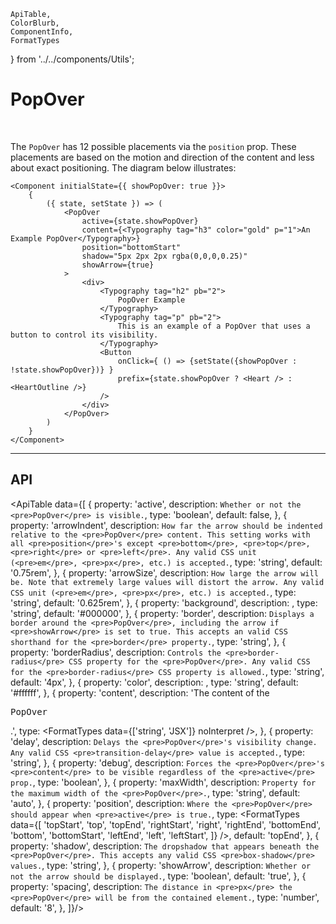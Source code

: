     ApiTable,
    ColorBlurb,
    ComponentInfo,
    FormatTypes
} from '../../components/Utils';

# PopOver

<ComponentInfo title="PopOver" />

<br />

The `PopOver` has 12 possible placements via the `position` prop. These placements are based on the
motion and direction of the content and less about exact positioning. The diagram below illustrates:

<PositionGrid />

```tsx live
<Component initialState={{ showPopOver: true }}>
    {
        ({ state, setState }) => (
            <PopOver
                active={state.showPopOver}
                content={<Typography tag="h3" color="gold" p="1">An Example PopOver</Typography>}
                position="bottomStart"
                shadow="5px 2px 2px rgba(0,0,0,0.25)"
                showArrow={true}
            >
                <div>
                    <Typography tag="h2" pb="2">
                        PopOver Example
                    </Typography>
                    <Typography tag="p" pb="2">
                        This is an example of a PopOver that uses a button to control its visibility.
                    </Typography>
                    <Button
                        onClick={ () => {setState({showPopOver : !state.showPopOver})} }
                        prefix={state.showPopOver ? <Heart /> : <HeartOutline />}
                    />
                </div>
            </PopOver>
        )
    }
</Component>
```

---

## API

<ApiTable data={[
    {
        property: 'active',
        description: `Whether or not the <pre>PopOver</pre> is visible.`,
        type: 'boolean',
        default: false,
    },
    {
        property: 'arrowIndent',
        description: `How far the arrow should be indented relative to the <pre>PopOver</pre> content.
            This setting works with all <pre>position</pre>'s
            except <pre>bottom</pre>, <pre>top</pre>, <pre>right</pre> or <pre>left</pre>. Any valid
            CSS unit (<pre>em</pre>, <pre>px</pre>, etc.) is accepted.`,
        type: 'string',
        default: '0.75rem',
    },
    {
        property: 'arrowSize',
        description: `How large the arrow will be. Note that extremely large values will distort the
            arrow. Any valid CSS unit (<pre>em</pre>, <pre>px</pre>, etc.) is accepted.`,
        type: 'string',
        default: '0.625rem',
    },
    {
        property: 'background',
        description: <ColorBlurb label="PopOver" background gradient />,
        type: 'string',
        default: '#000000',
    },
    {
        property: 'border',
        description: `Displays a border around the <pre>PopOver</pre>, including the arrow
            if <pre>showArrow</pre> is set to true. This accepts an valid CSS shorthand
            for the <pre>border</pre> property.`,
        type: 'string',
    },
    {
        property: 'borderRadius',
        description: `Controls the <pre>border-radius</pre> CSS property for the
            <pre>PopOver</pre>. Any valid CSS for the <pre>border-radius</pre> CSS property is
            allowed.`,
        type: 'string',
        default: '4px',
    },
    {
        property: 'color',
        description: <ColorBlurb label="PopOver" />,
        type: 'string',
        default: '#ffffff',
    },
    {
        property: 'content',
        description: 'The content of the <pre>PopOver</pre>.',
        type: <FormatTypes data={['string', 'JSX']} noInterpret />,
    },
    {
        property: 'delay',
        description: `Delays the <pre>PopOver</pre>'s visibility change. Any valid
            CSS <pre>transition-delay</pre> value is accepted.`,
        type: 'string',
    },
    {
        property: 'debug',
        description: `Forces the <pre>PopOver</pre>'s <pre>content</pre> to be visible regardless of
            the <pre>active</pre> prop.`,
        type: 'boolean',
    },
    {
        property: 'maxWidth',
        description: `Property for the maximum width of the <pre>PopOver</pre>.`,
        type: 'string',
        default: 'auto',
    },
    {
        property: 'position',
        description: `Where the <pre>PopOver</pre> should appear when <pre>active</pre> is true.`,
        type: <FormatTypes
                data={[
                    'topStart',
                    'top',
                    'topEnd',
                    'rightStart',
                    'right',
                    'rightEnd',
                    'bottomEnd',
                    'bottom',
                    'bottomStart',
                    'leftEnd',
                    'left',
                    'leftStart',
                ]} />,
        default: 'topEnd',
    },
    {
        property: 'shadow',
        description: `The dropshadow that appears beneath the <pre>PopOver</pre>. This accepts any
            valid CSS <pre>box-shadow</pre> values.`,
        type: 'string',
    },
    {
        property: 'showArrow',
        description: `Whether or not the arrow should be displayed.`,
        type: 'boolean',
        default: 'true',
    },
    {
        property: 'spacing',
        description: `The distance in <pre>px</pre> the <pre>PopOver</pre> will be from the
            contained element.`,
        type: 'number',
        default: '8',
    },
]}/>
